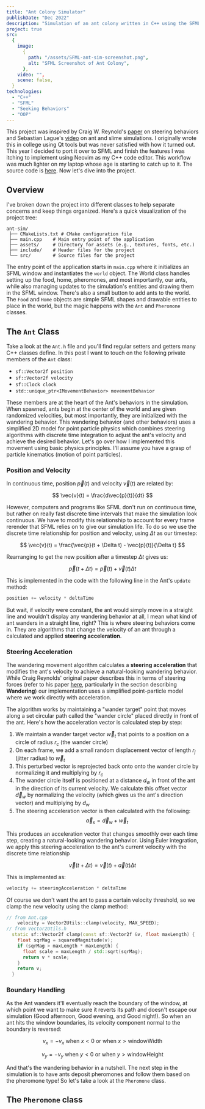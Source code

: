 ```yaml
---
title: "Ant Colony Simulator"
publishDate: "Dec 2022"
description: "Simulation of an ant colony written in C++ using the SFML library"
project: true
src:
  {
    image:
      {
        path: "/assets/SFML-ant-sim-screenshot.png",
        alt: "SFML Screenshot of Ant Colony",
      },
    video: "",
    scene: false,
  }
technologies:
  - "C++"
  - "SFML"
  - "Seeking Behaviors"
  - "OOP"
---
```


This project was inspired by Craig W. Reynold's [paper](https://www.red3d.com/cwr/steer/gdc99/) on steering behaviors and Sebastian Lague's [video](https://www.youtube.com/watch?v=X-iSQQgOd1A&t=118s) on ant and slime simulations. I originally wrote this in college using Qt tools but was never satisfied with how it turned out. This year I decided to port it over to SFML and finish the features I was itching to implement using Neovim as my C++ code editor. This workflow was much lighter on my laptop whose age is starting to catch up to it. The source code is [here](https://github.com/isai7710/ant-sim). Now let's dive into the project.

## Overview

I've broken down the project into different classes to help separate concerns and keep things organized. Here's a quick visualization of the project tree:

```
ant-sim/
 ├── CMakeLists.txt # CMake configuration file
 ├── main.cpp    # Main entry point of the application
 ├── assets/     # Directory for assets (e.g., textures, fonts, etc.)
 ├── include/    # Header files for the project
 └── src/        # Source files for the project
```

The entry point of the application starts in `main.cpp` where it initializes an SFML window and instantiates the `world` object. The World class handles setting up the food, home, pheromones, and most importantly, our ants, while also managing updates to the simulation's entities and drawing them in the SFML window. There's also a small button to add ants to the world. The `Food` and `Home` objects are simple SFML shapes and drawable entities to place in the world, but the magic happens with the `Ant` and `Pheromone` classes.

## The `Ant` Class

Take a look at the `Ant.h` file and you'll find regular setters and getters many C++ classes define. In this post I want to touch on the following private members of the `Ant` class:

- `sf::Vector2f position`
- `sf::Vector2f velocity`
- `sf::Clock clock`
- `std::unique_ptr<IMovementBehavior> movementBehavior`

These members are at the heart of the Ant's behaviors in the simulation. When spawned, ants begin at the center of the world and are given randomized velocities, but most importantly, they are initialized with the wandering behavior. This wandering behavior (and other behaviors) uses a simplified 2D model for point particle physics which combines steering algorithms with discrete time integration to adjust the ant's velocity and achieve the desired behavior. Let's go over how I implemented this movement using basic physics principles. I'll assume you have a grasp of particle kinematics (motion of point particles).

### Position and Velocity

In continuous time, position $\vec{p}(t)$ and velocity $\vec{v}(t)$ are related by:

$$
\vec{v}(t) = \frac{d\vec{p}(t)}{dt}
$$

However, computers and programs like SFML don't run on continuous time, but rather on really fast discrete time intervals that make the simulation look continuous. We have to modify this relationship to account for every frame rerender that SFML relies on to give our simulation life. To do so we use the discrete time relationship for position and velocity, using $\Delta t$ as our timestep:

$$
\vec{v}(t) = \frac{\vec{p}(t + \Delta t) - \vec{p}(t)}{\Delta t}
$$

Rearranging to get the new position after a timestep $\Delta t$ gives us:

$$
\vec{p}(t + \Delta t) = \vec{p}(t) + \vec{v}(t)\Delta t
$$

This is implemented in the code with the following line in the Ant's `update` method:

```cpp
position += velocity * deltaTime
```

But wait, if velocity were constant, the ant would simply move in a straight line and wouldn't display any wandering behavior at all, I mean what kind of ant wanders in a straight line, right? This is where steering behaviors come in. They are algorithms that change the velocity of an ant through a calculated and applied **steering acceleration**.

### Steering Acceleration

The wandering movement algorithm calculates a **steering acceleration** that modifies the ant's velocity to achieve a natural-looking wandering behavior. While Craig Reynolds' original paper describes this in terms of steering forces (refer to his paper [here](https://www.red3d.com/cwr/steer/gdc99/), particularly in the section describing **Wandering**) our implementation uses a simplified point-particle model where we work directly with acceleration.

<WanderBehaviorDiagram />

The algorithm works by maintaining a "wander target" point that moves along a set circular path called the "wander circle" placed directly in front of the ant. Here's how the acceleration vector is calculated step by step:

1. We maintain a wander target vector $\vec{w}_t$ that points to a position on a circle of radius $r_c$ (the wander circle)
2. On each frame, we add a small random displacement vector of length $r_j$ (jitter radius) to $\vec{w}_t$
3. This perturbed vector is reprojected back onto onto the wander circle by normalizing it and multiplying by $r_c$
4. The wander circle itself is positioned at a distance $d_w$ in front of the ant in the direction of its current velocity. We calculate this offset vector $\vec{d}_w$ by normalizing the velocity (which gives us the ant's direction vector) and multiplying by $d_w$
5. The steering acceleration vector is then calculated with the following:
   $$
   \vec{a}_s = \vec{d}_w + \vec{w}_t
   $$

This produces an acceleration vector that changes smoothly over each time step, creating a natural-looking wandering behavior. Using Euler integration, we apply this steering acceleration to the ant's current velocity with the discrete time relationship

$$
\vec{v}(t + \Delta t) = \vec{v}(t) + \vec{a}(t)\Delta t
$$

This is implemented as:

```cpp
velocity += steeringAcceleration * deltaTime
```

Of course we don't want the ant to pass a certain velocity threshold, so we clamp the new velocity using the clamp method:

```cpp
// from Ant.cpp
    velocity = Vector2Utils::clamp(velocity, MAX_SPEED);
// from Vector2Utils.h
  static sf::Vector2f clamp(const sf::Vector2f &v, float maxLength) {
    float sqrMag = squaredMagnitude(v);
    if (sqrMag > maxLength * maxLength) {
      float scale = maxLength / std::sqrt(sqrMag);
      return v * scale;
    }
    return v;
  }
```

### Boundary Handling

As the Ant wanders it'll eventually reach the boundary of the window, at which point we want to make sure it reverts its path and doesn't escape our simulation (Good afternoon, Good evening, and Good night!). So when an ant hits the window boundaries, its velocity component normal to the boundary is reversed:

$$
v_x = -v_x \text{ when } x < 0 \text{ or when } x > \text{windowWidth}
$$

$$
v_y = -v_y \text{ when } y < 0 \text{ or when } y > \text{windowHeight}
$$

And that's the wandering behavior in a nutshell. The next step in the simulation is to have ants deposit pheromones and follow them based on the pheromone type! So let's take a look at the `Pheromone` class.

## The `Pheromone` class
